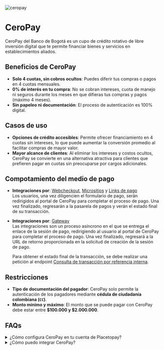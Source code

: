 

<div className='flex gap-3'>
<Image src={ceropay} alt="ceropay" className="size-14 my-0" unoptimized />
<h1 className='my-0 content-center'>CeroPay</h1> 
</div>

CeroPay del Banco de Bogotá es un cupo de crédito rotativo de libre inversión digital que te permite financiar bienes y servicios en establecimientos aliados.

## Beneficios de CeroPay

- **Solo 4 cuotas, sin cobros ocultos**: Puedes diferir tus compras o pagos en 4 cuotas mensuales.  
- **0% de interés en tu compra**: No se cobran intereses, cuota de manejo ni seguros durante los meses en que difieras tus compras y pagos (máximo 4 meses).  
- **Sin papeleo ni documentación**: El proceso de autenticación es 100% digital.

## Casos de uso  

- **Opciones de crédito accesibles**: Permite ofrecer financiamiento en 4 cuotas sin intereses, lo que puede aumentar la conversión promedio al facilitar compras de mayor valor.  
- **Mayor alcance de clientes**: Al eliminar los intereses y costos ocultos, CeroPay se convierte en una alternativa atractiva para clientes que prefieren pagar en cuotas sin preocuparse por cargos adicionales.  

## Compotamiento del medio de pago

- **Integraciones por**: [Webcheckout](/checkout), [Micrositios](/payments/introduction-to-microsites) y [Links de pago](/payment-links)  
  Los usuarios, una vez diligencien el formulario de pago, serán redirigidos al portal de CeroPay para completar el proceso de pago. Una vez finalizado, regresarán a la pasarela de pagos y verán el estado final de su transacción.  

- **Integraciones por**: [Gateway](/gateway)  
  Las integraciones son un proceso asíncrono en el que se entrega el enlace de la sesión de pago, redirigiendo al usuario al portal de CeroPay para completar el proceso de pago. Una vez finalizado, regresará a la URL de retorno proporcionada en la solicitud de creación de la sesión de pago.  

  Para obtener el estado final de la transacción, se debe realizar una petición al endpoint [Consulta de transacción por referencia interna](/gateway/api/reference/transaction#query-request).  

## Restricciones
- **Tipo de documentación del pagador**: CeroPay solo permite la autenticación de los pagadores mediante **cédula de ciudadanía colombiana (`CC`)**.  
- **Monto mínimo y máximo**: El monto que se puede pagar con CeroPay debe estar entre **$100.000 y $2.000.000**.  


## FAQs

<details>
<summary>¿Cómo configura CeroPay en tu cuenta de Placetopay?</summary>
<p>Contacta a nuestro equipo de operaciones para habilitar esta funcionalidad en tu sitios a través del correo servicioposventa@placetopay.com.</p>
</details>

<details>
<summary>¿Cómo puedo integrar CeroPay?</summary>
<p>CeroPay está disponible en Webcheckout, Integración con Gateway y opciones como Micrositios y Links de pago</p>
</details>